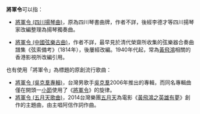 '''將軍令'''可以指：

*[[將軍令_(四川揚琴曲)|將軍令 (四川揚琴曲)]]，原為四川琴書曲牌，作者不詳，後經李德才等四川揚琴家改編整理為揚琴獨奏曲。 

*[[將軍令_(中國弦樂古曲)|將軍令 (中國弦樂古曲)]]，作者不詳，最早見於清代榮齋所收集的弦樂器合奏曲譜集《弦索備考》（1814年），後屢經改編。1940年代起，常為[[黃飛鴻|黃飛鴻]]相關的香港影視所改編引用。

也有使用「將軍令」為標題的原創流行歌曲：

* [[將軍令_(吳克羣專輯)|將軍令 (吳克羣專輯)]]，台灣男歌手[[吳克羣|吳克羣]]2006年推出的專輯，而同名專輯曲僅在開頭一[[小節|小節]]使用了《[[將軍令_(古琵琶曲)|將軍令]]》的旋律。
* [[將軍令_(五月天歌曲)|將軍令 (五月天歌曲)]]，2014台灣樂團[[五月天|五月天]]為電影《[[黃飛鴻之英雄有夢|黃飛鴻之英雄有夢]]》創作的主題曲，由主唱阿信作詞作曲。

{{disambig|Cat=三字作品消歧義}}